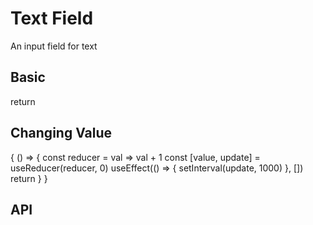 

<Meta title="Text Field" component={Subject}/>

# Text Field

An input field for text

## Basic

<Preview>
  <Story name="Basic">
    return <Subject label="basic" value={100} />
  </Story>
</Preview>

## Changing Value

<Preview>
  <Story name="Changing Value">
    {
      () => {
        const reducer = val => val + 1
        const [value, update] = useReducer(reducer, 0)
        useEffect(() => {
          setInterval(update, 1000)
        }, [])
        return <Subject label="changing value" value={value.toString()} />
      }
    }
  </Story>
</Preview>

## API

<Props of={Subject}/>
